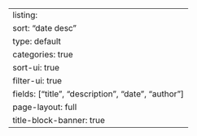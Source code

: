 ---
listing:
  sort: "date desc"
  type: default
  categories: true
  sort-ui: true
  filter-ui: true
  fields: ["title", "description", "date", "author"]
page-layout: full
title-block-banner: true
---